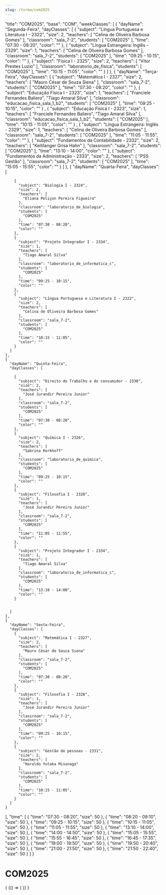 ```yaml
---
slug: /turma/com2025
---
```


  "title": "COM2025",
  "base": "COM",
  "weekClasses": [
    {
      "dayName": "Segunda-Feira",
      "dayClasses": [
        {
          "subject": "Língua Portuguesa e Literatura I - 2322",
          "size": 2,
          "teachers": [
            "Celina de Oliveira Barbosa Gomes"
          ],
          "classroom": "sala_7-2",
          "students": [
            "COM2025"
          ],
          "time": "07:30 - 08:20",
          "color": ""
        },
        {
          "subject": "Língua Estrangeira: Inglês - 2329",
          "size": 1,
          "teachers": [
            "Celina de Oliveira Barbosa Gomes"
          ],
          "classroom": "sala_7-2",
          "students": [
            "COM2025"
          ],
          "time": "09:25 - 10:15",
          "color": ""
        },
        {
          "subject": "Física I - 2325",
          "size": 2,
          "teachers": [
            "Vitor Prestes Luzio"
          ],
          "classroom": "laboratorio_de_fisica",
          "students": [
            "COM2025"
          ],
          "time": "10:15 - 11:05",
          "color": ""
        }
      ]
    },
    {
      "dayName": "Terça-Feira",
      "dayClasses": [
        {
          "subject": "Matemática I - 2327",
          "size": 2,
          "teachers": [
            "Mauro César de Souza Siena"
          ],
          "classroom": "sala_7-2",
          "students": [
            "COM2025"
          ],
          "time": "07:30 - 08:20",
          "color": ""
        },
        {
          "subject": "Educação Física I - 2323",
          "size": 1,
          "teachers": [
            "Franciele Fernandes Baliero",
            "Tiago Amaral Silva"
          ],
          "classroom": "educacao_fisica_sala_1_b2",
          "students": [
            "COM2025"
          ],
          "time": "09:25 - 10:15",
          "color": ""
        }
,
        {
          "subject": "Educação Física I - 2323",
          "size": 1,
          "teachers": [
            "Franciele Fernandes Baliero",
            "Tiago Amaral Silva"
          ],
          "classroom": "educacao_fisica_sala_1_b2",
          "students": [
            "COM2025"
          ],
          "time": "10:15 - 11:05",
          "color": ""
        }
,
        {
          "subject": "Língua Estrangeira: Inglês - 2329",
          "size": 1,
          "teachers": [
            "Celina de Oliveira Barbosa Gomes"
          ],
          "classroom": "sala_7-2",
          "students": [
            "COM2025"
          ],
          "time": "11:05 - 11:55",
          "color": ""
        },
        {
          "subject": "Fundamentos da Contabilidade - 2332",
          "size": 2,
          "teachers": [
            "Keitilanger Grisa Hahn"
          ],
          "classroom": "sala_7-2",
          "students": [
            "COM2025"
          ],
          "time": "13:10 - 14:00",
          "color": ""
        },
        {
          "subject": "Fundamentos da Administração - 2333",
          "size": 2,
          "teachers": [
            "PSS Gestão"
          ],
          "classroom": "sala_7-2",
          "students": [
            "COM2025"
          ],
          "time": "15:05 - 15:55",
          "color": ""
        }
      ]
    },
    {
      "dayName": "Quarta-Feira",
      "dayClasses": [

        {
          "subject": "Biologia I - 2324",
          "size": 2,
          "teachers": [
            "Eliana Peliçon Pereira Figueira"
          ],
          "classroom": "laboratorio_de_biologia",
          "students": [
            "COM2025"
          ],
          "time": "07:30 - 08:20",
          "color": ""
        },
        {
          "subject": "Projeto Integrador I - 2334",
          "size": 1,
          "teachers": [
            "Tiago Amaral Silva"
          ],
          "classroom": "laboratorio_de_informatica_c",
          "students": [
            "COM2025"
          ],
          "time": "09:25 - 10:15",
          "color": ""
        },
        {
          "subject": "Língua Portuguesa e Literatura I - 2322",
          "size": 2,
          "teachers": [
            "Celina de Oliveira Barbosa Gomes"
          ],
          "classroom": "sala_7-2",
          "students": [
            "COM2025"
          ],
          "time": "10:15 - 11:05",
          "color": ""
        }
      ]
    },
    {
      "dayName": "Quinta-Feira",
      "dayClasses": [

        {
          "subject": "Direito do Trabalho e do consumidor - 2330",
          "size": 2,
          "teachers": [
            "José Jurandir Pereira Junior"
          ],
          "classroom": "sala_7-2",
          "students": [
            "COM2025"
          ],
          "time": "07:30 - 08:20",
          "color": ""
        },
        {
          "subject": "Química I - 2326",
          "size": 2,
          "teachers": [
            "Sabrina Kerkhoff"
          ],
          "classroom": "laboratorio_de_quimica",
          "students": [
            "COM2025"
          ],
          "time": "09:25 - 10:15",
          "color": ""
        },
        {
          "subject": "Filosofia I - 2328",
          "size": 1,
          "teachers": [
            "José Jurandir Pereira Junior"
          ],
          "classroom": "sala_7-2",
          "students": [
            "COM2025"
          ],
          "time": "11:05 - 11:55",
          "color": ""
        },
        {
          "subject": "Projeto Integrador I - 2334",
          "size": 1,
          "teachers": [
            "Tiago Amaral Silva"
          ],
          "classroom": "laboratorio_de_informatica_c",
          "students": [
            "COM2025"
          ],
          "time": "13:10 - 14:00",
          "color": ""
        }


      ]
    },
    {
      "dayName": "Sexta-Feira",
      "dayClasses": [
        {
          "subject": "Matemática I - 2327",
          "size": 2,
          "teachers": [
            "Mauro César de Souza Siena"
          ],
          "classroom": "sala_7-2",
          "students": [
            "COM2025"
          ],
          "time": "07:30 - 08:20",
          "color": ""
        },
        {
          "subject": "Filosofia I - 2328",
          "size": 1,
          "teachers": [
            "José Jurandir Pereira Junior"
          ],
          "classroom": "sala_7-2",
          "students": [
            "COM2025"
          ],
          "time": "09:25 - 10:15",
          "color": ""
        },
        {
          "subject": "Gestão de pessoas - 2331",
          "size": 2,
          "teachers": [
            "Haroldo Yutaka Misunaga"
          ],
          "classroom": "sala_7-2",
          "students": [
            "COM2025"
          ],
          "time": "10:15 - 11:05",
          "color": ""
        }
      ]
    }
  ],
  "time": [
    {
      "time": "07:30 - 08:20",
      "size": 50
    },
    {
      "time": "08:20 - 09:10",
      "size": 50
    },
    {
      "time": "09:25 - 10:15",
      "size": 50
    },
    {
      "time": "10:15 - 11:05",
      "size": 50
    },
    {
      "time": "11:05 - 11:55",
      "size": 50
    },
    {
      "time": "13:10 - 14:00",
      "size": 50
    },
    {
      "time": "14:00 - 14:50",
      "size": 50
    },
    {
      "time": "15:05 - 15:55",
      "size": 50
    },
    {
      "time": "15:55 - 16:45",
      "size": 50
    },
    {
      "time": "16:45 - 17:35",
      "size": 50
    },
    {
      "time": "19:00 - 19:50",
      "size": 50
    },
    {
      "time": "19:50 - 20:40",
      "size": 50
    },
    {
      "time": "21:00 - 21:50",
      "size": 50
    },
    {
      "time": "21:50 - 22:40",
      "size": 50
    }
  ]
}

# COM2025

<div>
  {
    <BrowserOnly>
      {() => (
        <Grid
          title={data.title}
          weekClasses={data.weekClasses}
          time={data.time}
        />
      )}
    </BrowserOnly>
  }
</div>
